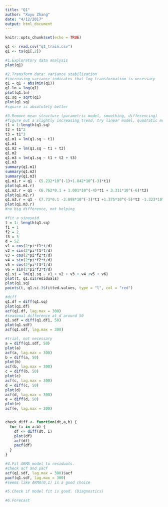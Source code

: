 ```yaml
---
title: "Q1"
author: "Xuyu Zhang"
date: "4/12/2017"
output: html_document
---
```


```r
knitr::opts_chunk$set(echo = TRUE)
```

```r
q1 <- read.csv("q1_train.csv")
q1 <- ts(q1[,2])

#1.Exploratory data analysis
plot(q1)
```

```r
#2.Transform data: variance stabilization
#increasing variance indicates that log transformation is necessary
q1 = q1 + abs(min(q1))
q1.ln = log(q1)
plot(q1.ln)
q1.sq = sqrt(q1)
plot(q1.sq)
#square is absolutely better
```

```r
#3.Remove mean structure (parametric model, smoothing, differencing)
#figure out a slightly increasing trend, try linear model, quadratic model and polynomial
t1 = 1:length(q1.sq)
t2 = t1^2
t3 = t1^3
q1.m1 = lm(q1.sq ~ t1)
q1.m1
q1.m2 = lm(q1.sq ~ t1 + t2)
q1.m2
q1.m3 = lm(q1.sq ~ t1 + t2 + t3)
q1.m3
summary(q1.m1)
summary(q1.m2)
summary(q1.m3)
q1.m1.r = q1 - (5.232*10^(-1)+1.842*10^(-3)*t1)
plot(q1.m1.r)
q1.m2.r = q1 - (6.762*0.1 + 1.001*10^(-4)*t1 + 3.311*10^(-6)*t2)
plot(q1.m2.r)
q1.m3.r = q1 - (7.73*0.1 -2.098*10^(-3)*t1 +1.375*10^(-5)*t2 -1.323*10^(-8)*t3)
plot(q1.m3.r)
#no big difference, not helping

#fit a sinusoid
t = 1: length(q1.sq)
f1 = 1
f2 = 2
f3 = 3
d = 52
v1 = cos(2*pi*f1*t/d)
v2 = sin(2*pi*f1*t/d)
v3 = cos(2*pi*f2*t/d)
v4 = sin(2*pi*f2*t/d)
v5 = cos(2*pi*f3*t/d)
v6 = sin(2*pi*f3*t/d)
q1.si = lm(q1.sq ~ v1 + v2 + v3 + v4 +v5 + v6)
plot(t, q1.si$residuals)
plot(q1.sq)
points(t, q1.si.3$fitted.values, type = "l", col = "red")

#diff
q1.df = diff(q1.sq)
plot(q1.df)
acf(q1.df, lag.max = 300)
#seasonal difference at d around 50
q1.sdf = diff(q1.df1, 50)
plot(q1.sdf)
acf(q1.sdf, lag.max = 300)

#trial, not necessary
a = diff(q1.sdf, 50)
plot(a)
acf(a, lag.max = 300)
b = diff(a, 50)
plot(b)
acf(b, lag.max = 300)
c = diff(b, 50)
plot(c)
acf(c, lag.max = 300)
d = diff(c, 50)
plot(d)
acf(d, lag.max = 300)
e = diff(d, 50)
plot(e)
acf(e, lag.max = 300)


check_diff <- function(dt,a,b) {
  for (i in a:b) {
    df <- diff(dt, i)
    plot(df)
    acf(df)
    pacf(df)
  }
}

```

```r
#4.Fit ARMA model to residuals.
#check acf and pacf
acf(q1.sdf, lag.max = 300)$acf
pacf(q1.sdf, lag.max = 300)
#seems like ARMA(0,1) is a good choice
```

```r
#5.Check if model fit is good. (Diagnostics)

```

```r
#6.Forecast

```

